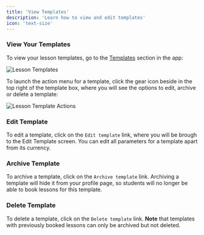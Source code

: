 ```yaml
---
title: 'View Templates'
description: 'Learn how to view and edit templates'
icon: 'text-size'
---
```


### View Your Templates

To view your lesson templates, go to the [Templates](https://platform.tutoros.app/lesson-templates) section in the app:

![Lesson Templates](/images/lesson-templates.png)

To launch the action menu for a template, click the gear icon beside in the top right of the template box, where you will see the options to edit, archive or delete a template:

![Lesson Template Actions](/images/lesson-template-action.png)

### Edit Template

To edit a template, click on the `Edit template` link, where you will be brough to the Edit Template screen. You can edit all parameters for a template apart from its currency.

### Archive Template

To archive a template, click on the `Archive template` link. Archiving a template will hide it from your profile page, so students will no longer be able to book lessons for this template.

### Delete Template

To delete a template, click on the `Delete template` link. **Note** that templates with previously booked lessons can only be archived but not deleted.
